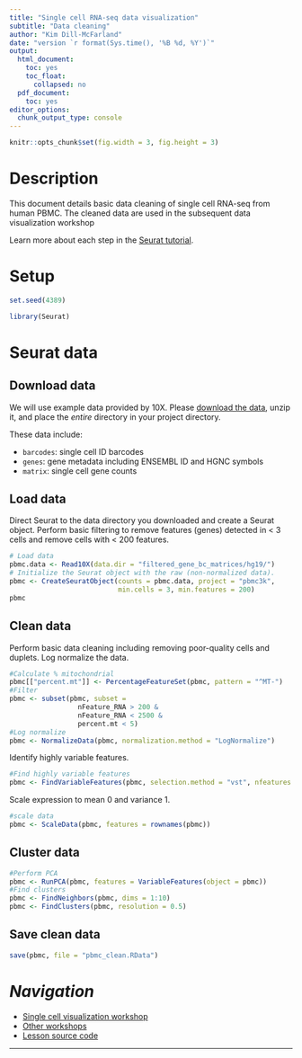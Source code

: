 ```yaml
---
title: "Single cell RNA-seq data visualization"
subtitle: "Data cleaning"
author: "Kim Dill-McFarland"
date: "version `r format(Sys.time(), '%B %d, %Y')`"
output:
  html_document:
    toc: yes
    toc_float:
      collapsed: no
  pdf_document:
    toc: yes
editor_options:
  chunk_output_type: console
---
```

```r
knitr::opts_chunk$set(fig.width = 3, fig.height = 3)
```

# Description

This document details basic data cleaning of single cell RNA-seq from human PBMC. The cleaned data are used in the subsequent data visualization workshop

Learn more about each step in the [Seurat tutorial][seurat_tut].

# Setup

```r
set.seed(4389)
```

```r
library(Seurat)
```

# Seurat data
## Download data

We will use example data provided by 10X. Please [download the data](https://cf.10xgenomics.com/samples/cell/pbmc3k/pbmc3k_filtered_gene_bc_matrices.tar.gz), unzip it, and place the *entire* directory in your project directory.

These data include:

* `barcodes`: single cell ID barcodes
* `genes`: gene metadata including ENSEMBL ID and HGNC symbols
* `matrix`: single cell gene counts

## Load data

Direct Seurat to the data directory you downloaded and create a Seurat object. Perform basic filtering to remove features (genes) detected in < 3 cells and remove cells with < 200 features.

```r
# Load data
pbmc.data <- Read10X(data.dir = "filtered_gene_bc_matrices/hg19/")
# Initialize the Seurat object with the raw (non-normalized data).
pbmc <- CreateSeuratObject(counts = pbmc.data, project = "pbmc3k",
                           min.cells = 3, min.features = 200)
pbmc
```

## Clean data

Perform basic data cleaning including removing poor-quality cells and duplets. Log normalize the data.

```r
#Calculate % mitochondrial
pbmc[["percent.mt"]] <- PercentageFeatureSet(pbmc, pattern = "^MT-")
#Filter 
pbmc <- subset(pbmc, subset = 
                 nFeature_RNA > 200 & 
                 nFeature_RNA < 2500 & 
                 percent.mt < 5)
#Log normalize
pbmc <- NormalizeData(pbmc, normalization.method = "LogNormalize")
```

Identify highly variable features.

```r
#Find highly variable features
pbmc <- FindVariableFeatures(pbmc, selection.method = "vst", nfeatures = 2000)
```

Scale expression to mean 0 and variance 1.

```r
#scale data
pbmc <- ScaleData(pbmc, features = rownames(pbmc))
```

## Cluster data

```r
#Perform PCA
pbmc <- RunPCA(pbmc, features = VariableFeatures(object = pbmc))
#Find clusters
pbmc <- FindNeighbors(pbmc, dims = 1:10)
pbmc <- FindClusters(pbmc, resolution = 0.5)
```

## Save clean data

```r
save(pbmc, file = "pbmc_clean.RData")
```

# *Navigation*

* [Single cell visualization workshop][lesson2]
* [Other workshops][index]
* [Lesson source code][lessonrmd]

***

[index]: https://bigslu.github.io/workshops/
[lessonrmd]: https://bigslu.github.io/workshops/2023.02.07_scRNAseq.viz.workshop/scRNAseq.data.Rmd
[seurat_tut]: https://satijalab.org/seurat/articles/pbmc3k_tutorial.html
[lesson2]: https://bigslu.github.io/workshops/2023.02.07_scRNAseq.viz.workshop/scRNAseq.viz.html
